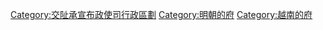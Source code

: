 [[Category:交阯承宣布政使司行政區劃|Category:交阯承宣布政使司行政區劃]]
[[Category:明朝的府|Category:明朝的府]]
[[Category:越南的府|Category:越南的府]]